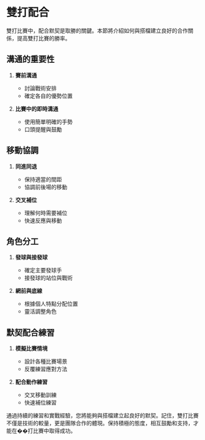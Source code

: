 # 雙打配合

雙打比賽中，配合默契是取勝的關鍵。本節將介紹如何與搭檔建立良好的合作關係，提高雙打比賽的勝率。

## 溝通的重要性

1. **賽前溝通**
   - 討論戰術安排
   - 確定各自的優勢位置

2. **比賽中的即時溝通**
   - 使用簡單明確的手勢
   - 口頭提醒與鼓勵

## 移動協調

1. **同進同退**
   - 保持適當的間距
   - 協調前後場的移動

2. **交叉補位**
   - 理解何時需要補位
   - 快速反應與移動

## 角色分工

1. **發球與接發球**
   - 確定主要發球手
   - 接發球的站位與戰術

2. **網前與底線**
   - 根據個人特點分配位置
   - 靈活調整角色

## 默契配合練習

1. **模擬比賽情境**
   - 設計各種比賽場景
   - 反覆練習應對方法

2. **配合動作練習**
   - 交叉移動訓練
   - 快速補位練習

通過持續的練習和實戰經驗，您將能夠與搭檔建立起良好的默契。記住，雙打比賽不僅是技術的較量，更是團隊合作的體現。保持積極的態度，相互鼓勵和支持，才能在��打比賽中取得成功。
